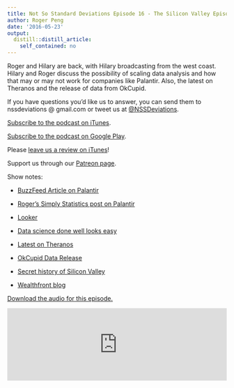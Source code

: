 ```yaml
---
title: Not So Standard Deviations Episode 16 - The Silicon Valley Episode
author: Roger Peng
date: '2016-05-23'
output:
  distill::distill_article:
    self_contained: no
---
```



Roger and Hilary are back, with Hilary broadcasting from the west coast. Hilary and Roger discuss the possibility of scaling data analysis and how that may or may not work for companies like Palantir. Also, the latest on Theranos and the release of data from OkCupid.

If you have questions you’d like us to answer, you can send them to
nssdeviations @ gmail.com or tweet us at [@NSSDeviations](https://twitter.com/nssdeviations).

[Subscribe to the podcast on iTunes](https://itunes.apple.com/us/podcast/not-so-standard-deviations/id1040614570).

[Subscribe to the podcast on Google Play](https://play.google.com/music/listen?u=0#/ps/Izfnbx6tlruojkfrvhjfdj3nmna).

Please [leave us a review on iTunes](https://itunes.apple.com/us/podcast/not-so-standard-deviations/id1040614570)!

Support us through our [Patreon page](https://www.patreon.com/NSSDeviations?ty=h).

Show notes:

* [BuzzFeed Article on Palantir](https://www.buzzfeed.com/williamalden/inside-palantir-silicon-valleys-most-secretive-company)

* [Roger’s Simply Statistics post on Palantir](http://simplystatistics.org/2016/05/11/palantir-struggles/)

* [Looker](https://looker.com)

* [Data science done well looks easy](http://simplystatistics.org/2015/03/17/data-science-done-well-looks-easy-and-that-is-a-big-problem-for-data-scientists/)

* [Latest on Theranos](http://www.wsj.com/articles/theranos-voids-two-years-of-edison-blood-test-results-1463616976)

* [OkCupid Data Release](http://www.vox.com/2016/5/12/11666116/70000-okcupid-users-data-release)

* [Secret history of Silicon Valley](http://fr.slideshare.net/sblank/secret-history-why-stanford-and-not-berkeley)

* [Wealthfront blog](https://blog.wealthfront.com)

<a href="https://soundcloud.com/nssd-podcast/episode-16-the-silicon-valley-episode">Download the audio for this episode.</a>


<iframe width="100%" height="166" scrolling="no" frameborder="no" src="https://w.soundcloud.com/player/?url=https%3A//api.soundcloud.com/tracks/265158223&amp;color=ff5500&amp;auto_play=false&amp;hide_related=false&amp;show_comments=true&amp;show_user=true&amp;show_reposts=false"></iframe>

